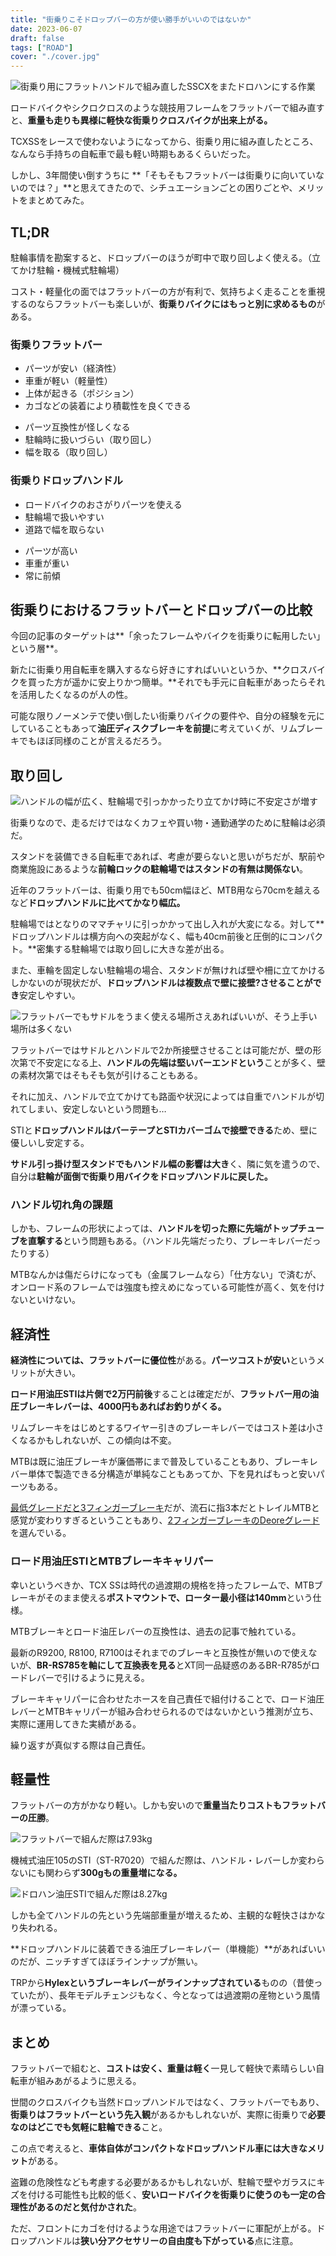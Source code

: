 ```yaml
---
title: "街乗りこそドロップバーの方が使い勝手がいいのではないか"
date: 2023-06-07
draft: false
tags: ["ROAD"]
cover: "./cover.jpg"
---
```


![街乗り用にフラットハンドルで組み直したSSCXをまたドロハンにする作業](./drop.jpg)

ロードバイクやシクロクロスのような競技用フレームをフラットバーで組み直すと、**重量も走りも異様に軽快な街乗りクロスバイクが出来上がる。**

TCXSSをレースで使わないようになってから、街乗り用に組み直したところ、なんなら手持ちの自転車で最も軽い時期もあるくらいだった。

しかし、3年間使い倒すうちに **「そもそもフラットバーは街乗りに向いていないのでは？」**と思えてきたので、シチュエーションごとの困りごとや、メリットをまとめてみた。

## TL;DR

駐輪事情を勘案すると、ドロップバーのほうが町中で取り回しよく使える。（立てかけ駐輪・機械式駐輪場）

コスト・軽量化の面ではフラットバーの方が有利で、気持ちよく走ることを重視するのならフラットバーも楽しいが、**街乗りバイクにはもっと別に求めるもの**がある。

### 街乗りフラットバー

<PositiveBox>

- パーツが安い（経済性）
- 車重が軽い（軽量性）
- 上体が起きる（ポジション）
- カゴなどの装着により積載性を良くできる

</PositiveBox>

<NegativeBox>

- パーツ互換性が怪しくなる
- 駐輪時に扱いづらい（取り回し）
- 幅を取る（取り回し）

</NegativeBox>

### 街乗りドロップハンドル

<PositiveBox>

- ロードバイクのおさがりパーツを使える
- 駐輪場で扱いやすい
- 道路で幅を取らない

</PositiveBox>

<NegativeBox>

- パーツが高い
- 車重が重い
- 常に前傾

</NegativeBox>

## 街乗りにおけるフラットバーとドロップバーの比較

今回の記事のターゲットは**「余ったフレームやバイクを街乗りに転用したい」という層**。

新たに街乗り用自転車を購入するなら好きにすればいいというか、**クロスバイクを買った方が遥かに安上りかつ簡単。**それでも手元に自転車があったらそれを活用したくなるのが人の性。

可能な限りノーメンテで使い倒したい街乗りバイクの要件や、自分の経験を元にしていることもあって**油圧ディスクブレーキを前提**に考えていくが、リムブレーキでもほぼ同様のことが言えるだろう。

## 取り回し

![ハンドルの幅が広く、駐輪場で引っかかったり立てかけ時に不安定さが増す](./cover.jpg)

街乗りなので、走るだけではなくカフェや買い物・通勤通学のために駐輪は必須だ。

スタンドを装備できる自転車であれば、考慮が要らないと思いがちだが、駅前や商業施設にあるような**前輪ロックの駐輪場ではスタンドの有無は関係ない**。

近年のフラットバーは、街乗り用でも50cm幅ほど、MTB用なら70cmを越えるなど**ドロップハンドルに比べてかなり幅広。**

駐輪場ではとなりのママチャリに引っかかって出し入れが大変になる。対して**ドロップハンドルは横方向への突起がなく、幅も40cm前後と圧倒的にコンパクト。**密集する駐輪場では取り回しに大きな差が出る。

また、車輪を固定しない駐輪場の場合、スタンドが無ければ壁や柵に立てかけるしかないのが現状だが、**ドロップハンドルは複数点で壁に接壁?させることができ**安定しやすい。

![フラットバーでもサドルをうまく使える場所さえあればいいが、そう上手い場所は多くない](./flatbar.jpg)

フラットバーではサドルとハンドルで2か所接壁させることは可能だが、壁の形次第で不安定になる上、**ハンドルの先端は堅いバーエンドという**ことが多く、壁の素材次第ではそもそも気が引けることもある。

それに加え、ハンドルで立てかけても路面や状況によっては自重でハンドルが切れてしまい、安定しないという問題も…

STIと**ドロップハンドルはバーテープとSTIカバーゴムで接壁できる**ため、壁に優しいし安定する。

**サドル引っ掛け型スタンドでもハンドル幅の影響は大き**く、隣に気を遣うので、自分は**駐輪が面倒で街乗り用バイクをドロップハンドルに戻した。**

### ハンドル切れ角の課題

しかも、フレームの形状によっては、**ハンドルを切った際に先端がトップチューブを直撃する**という問題もある。（ハンドル先端だったり、ブレーキレバーだったりする）

MTBなんかは傷だらけになっても（金属フレームなら）「仕方ない」で済むが、オンロード系のフレームでは強度も控えめになっている可能性が高く、気を付けないといけない。

## 経済性

**経済性については、フラットバーに優位性**がある。**パーツコストが安い**というメリットが大きい。

**ロード用油圧STIは片側で2万円前後**することは確定だが、**フラットバー用の油圧ブレーキレバーは、4000円もあればお釣りがくる。**

<LinkBox
  url="https://store.shopping.yahoo.co.jp/qbei/pi-633751.html"
  linkUrl="https://ck.jp.ap.valuecommerce.com/servlet/referral?sid=3171302&pid=887657037&vc_url=https%3A%2F%2Fstore.shopping.yahoo.co.jp%2Fqbei%2Fpi-633751.html"
/>

リムブレーキをはじめとするワイヤー引きのブレーキレバーではコスト差は小さくなるかもしれないが、この傾向は不変。

MTBは既に油圧ブレーキが廉価帯にまで普及していることもあり、ブレーキレバー単体で製造できる分構造が単純なこともあってか、下を見ればもっと安いパーツもある。

[最低グレードだと3フィンガーブレーキ](https://store.shopping.yahoo.co.jp/qbei/pi-633755.html)だが、流石に指3本だとトレイルMTBと感覚が変わりすぎるということもあり、[2フィンガーブレーキのDeoreグレード](https://store.shopping.yahoo.co.jp/qbei/pi-633751.html)を選んでいる。

### ロード用油圧STIとMTBブレーキキャリパー

幸いというべきか、TCX SSは時代の過渡期の規格を持ったフレームで、MTBブレーキがそのまま使える**ポストマウントで、ローター最小径は140mm**という仕様。

MTBブレーキとロード油圧レバーの互換性は、過去の記事で触れている。

<LinkBox url="https://blog.gensobunya.net/post/2016/08/st-r785mtbcx/" />

最新のR9200, R8100, R7100はそれまでのブレーキと互換性が無いので使えないが、**BR-RS785を軸にして互換表を見る**とXT同一品疑惑のあるBR-R785がロードレバーで引けるように見える。

ブレーキキャリパーに合わせたホースを自己責任で組付けることで、ロード油圧レバーとMTBキャリパーが組み合わせられるのではないかという推測が立ち、実際に運用してきた実績がある。

繰り返すが真似する際は自己責任。

## 軽量性

フラットバーの方がかなり軽い。しかも安いので**重量当たりコストもフラットバーの圧勝**。

![フラットバーで組んだ際は7.93kg](./flat_weight.jpg)

機械式油圧105のSTI（ST-R7020）で組んだ際は、ハンドル・レバーしか変わらないにも関わらず**300gもの重量増になる。**

![ドロハン油圧STIで組んだ際は8.27kg](./drop_weight.jpg)

しかも全てハンドルの先という先端部重量が増えるため、主観的な軽快さはかなり失われる。

**ドロップハンドルに装着できる油圧ブレーキレバー（単機能）**があればいいのだが、ニッチすぎてほぼラインナップが無い。

<LinkBox url="https://trpcycling.jp/hylex.html" />

TRPから**Hylexというブレーキレバーがラインナップされている**ものの（昔使っていたが）、長年モデルチェンジもなく、今となっては過渡期の産物という風情が漂っている。

## まとめ

フラットバーで組むと、**コストは安く、重量は軽く**一見して軽快で素晴らしい自転車が組みあがるように思える。

世間のクロスバイクも当然ドロップハンドルではなく、フラットバーでもあり、**街乗りはフラットバーという先入観**があるかもしれないが、実際に街乗りで**必要なのはどこでも気軽に駐輪できる**こと。

この点で考えると、**車体自体がコンパクトなドロップハンドル車には大きなメリット**がある。

盗難の危険性なども考慮する必要があるかもしれないが、駐輪で壁やガラスにキズを付ける可能性も比較的低く、**安いロードバイクを街乗りに使うのも一定の合理性があるのだと気付かされた**。

ただ、フロントにカゴを付けるような用途ではフラットバーに軍配が上がる。ドロップハンドルは**狭い分アクセサリーの自由度も下がっている**点に注意。

<LinkBox
  url="https://store.shopping.yahoo.co.jp/qbei/tni-057388.html"
  linkUrl="https://ck.jp.ap.valuecommerce.com/servlet/referral?sid=3171302&pid=887657037&vc_url=https%3A%2F%2Fstore.shopping.yahoo.co.jp%2Fqbei%2Ftni-057388.html"
/>

